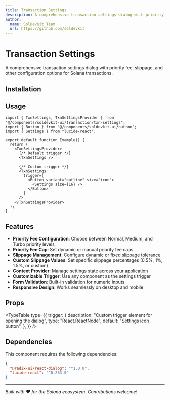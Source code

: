 ```yaml
---
title: Transaction Settings
description: A comprehensive transaction settings dialog with priority fee, slippage, and other configuration options for Solana transactions.
author:
  name: SolDevKit Team
  url: https://github.com/soldevkit
---
```


<ComponentPreview name="txn-settings-demo" />

# Transaction Settings

A comprehensive transaction settings dialog with priority fee, slippage, and other configuration options for Solana transactions.

## Installation

<ComponentInstallation name="txn-settings" />

## Usage

```tsx
import { TxnSettings, TxnSettingsProvider } from "@/components/soldevkit-ui/transaction/txn-settings";
import { Button } from "@/components/soldevkit-ui/button";
import { Settings } from "lucide-react";

export default function Example() {
  return (
    <TxnSettingsProvider>
      {/* Default trigger */}
      <TxnSettings />

      {/* Custom trigger */}
      <TxnSettings
        trigger={
          <Button variant="outline" size="icon">
            <Settings size={16} />
          </Button>
        }
      />
    </TxnSettingsProvider>
  );
}
```

## Features

- **Priority Fee Configuration**: Choose between Normal, Medium, and Turbo priority levels
- **Priority Fee Cap**: Set dynamic or manual priority fee caps
- **Slippage Management**: Configure dynamic or fixed slippage tolerance
- **Custom Slippage Values**: Set specific slippage percentages (0.5%, 1%, 1.5%, or custom)
- **Context Provider**: Manage settings state across your application
- **Customizable Trigger**: Use any component as the settings trigger
- **Form Validation**: Built-in validation for numeric inputs
- **Responsive Design**: Works seamlessly on desktop and mobile

## Props

<TypeTable
  type={{
    trigger: {
      description: "Custom trigger element for opening the dialog",
      type: "React.ReactNode",
      default: "Settings icon button",
    },
  }}
/>

## Dependencies

This component requires the following dependencies:

```json
{
  "@radix-ui/react-dialog": "^1.0.0",
  "lucide-react": "^0.263.0"
}
```

---

_Built with ❤️ for the Solana ecosystem. Contributions welcome!_
